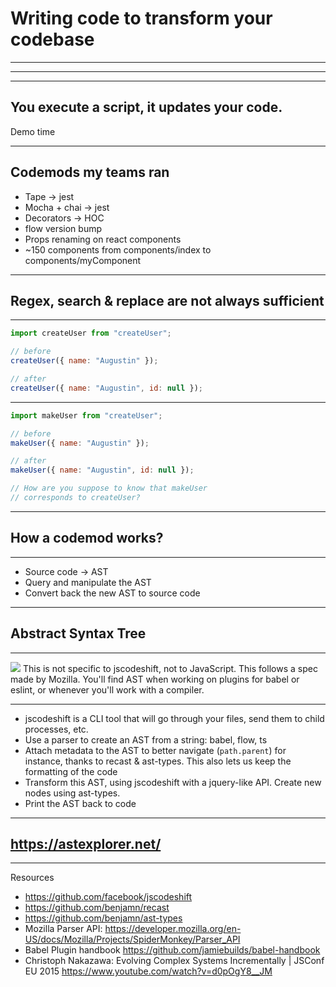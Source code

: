 

# Writing code to transform your codebase

---

<Me />

---

<Links />

---

## You execute a script, it updates your code.

<Notes>Demo time</Notes>

---

## Codemods my teams ran

- Tape -> jest
- Mocha + chai -> jest
- Decorators -> HOC
- flow version bump
- Props renaming on react components
- ~150 components from components/index to components/myComponent

---

## Regex, search & replace are not always sufficient

---

```js
import createUser from "createUser";

// before
createUser({ name: "Augustin" });

// after
createUser({ name: "Augustin", id: null });
```

---

```javascript
import makeUser from "createUser";

// before
makeUser({ name: "Augustin" });

// after
makeUser({ name: "Augustin", id: null });

// How are you suppose to know that makeUser
// corresponds to createUser?
```

---

## How a codemod works?

---

- Source code -> AST
- Query and manipulate the AST
- Convert back the new AST to source code

---

## Abstract Syntax Tree

---

<img src="./assets/AST.jpg" />

<Notes>
  This is not specific to jscodeshift, not to JavaScript. This follows a spec
  made by Mozilla. You'll find AST when working on plugins for babel or eslint,
  or whenever you'll work with a compiler.
</Notes>

---

- jscodeshift is a CLI tool that will go through your files, send them to child processes, etc.
- Use a parser to create an AST from a string: babel, flow, ts
- Attach metadata to the AST to better navigate (`path.parent`) for instance, thanks to recast & ast-types. This also lets us keep the formatting of the code
- Transform this AST, using jscodeshift with a jquery-like API. Create new nodes using ast-types.
- Print the AST back to code

---

## https://astexplorer.net/

---

Resources

- https://github.com/facebook/jscodeshift
- https://github.com/benjamn/recast
- https://github.com/benjamn/ast-types
- Mozilla Parser API: https://developer.mozilla.org/en-US/docs/Mozilla/Projects/SpiderMonkey/Parser_API
- Babel Plugin handbook https://github.com/jamiebuilds/babel-handbook
- Christoph Nakazawa: Evolving Complex Systems Incrementally | JSConf EU 2015 https://www.youtube.com/watch?v=d0pOgY8__JM
